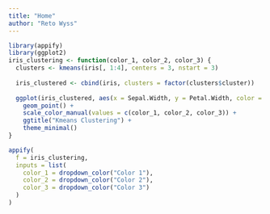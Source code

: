 ```yaml
---
title: "Home"
author: "Reto Wyss"
---
```


```r
library(appify)
library(ggplot2)
iris_clustering <- function(color_1, color_2, color_3) {
  clusters <- kmeans(iris[, 1:4], centers = 3, nstart = 3)
  
  iris_clustered <- cbind(iris, clusters = factor(clusters$cluster))
  
  ggplot(iris_clustered, aes(x = Sepal.Width, y = Petal.Width, color = clusters)) +
    geom_point() +
    scale_color_manual(values = c(color_1, color_2, color_3)) +
    ggtitle("Kmeans Clustering") + 
    theme_minimal()
}

appify(
  f = iris_clustering, 
  inputs = list(
    color_1 = dropdown_color("Color 1"),
    color_2 = dropdown_color("Color 2"),
    color_3 = dropdown_color("Color 3")
  )
)
```


